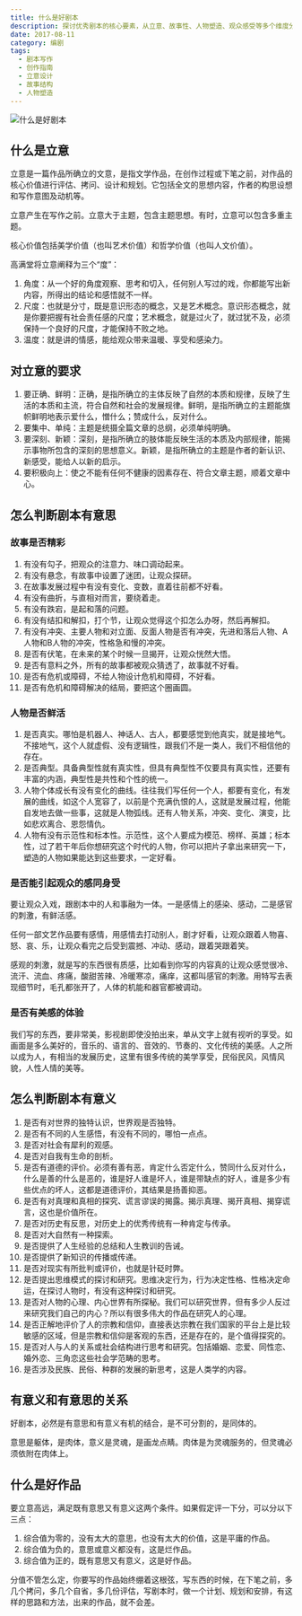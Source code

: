 ```yaml
---
title: 什么是好剧本
description: 探讨优秀剧本的核心要素，从立意、故事性、人物塑造、观众感受等多个维度分析好剧本的标准和创作要点
date: 2017-08-11
category: 编剧
tags:
  - 剧本写作
  - 创作指南
  - 立意设计
  - 故事结构
  - 人物塑造
---
```


![什么是好剧本](https://img.dava.cc/img/什么是好剧本.png)

## 什么是立意

立意是一篇作品所确立的文意，是指文学作品，在创作过程或下笔之前，对作品的核心价值进行评估、拷问、设计和规划。它包括全文的思想内容，作者的构思设想和写作意图及动机等。

立意产生在写作之前。立意大于主题，包含主题思想。有时，立意可以包含多重主题。

核心价值包括美学价值（也叫艺术价值）和哲学价值（也叫人文价值）。

高满堂将立意阐释为三个“度”：

1. 角度：从一个好的角度观察、思考和切入，任何别人写过的戏，你都能写出新内容，所得出的结论和感悟就不一样。
2. 尺度：也就是分寸，既是意识形态的概念，又是艺术概念。意识形态概念，就是你要把握有社会责任感的尺度；艺术概念，就是过火了，就过犹不及，必须保持一个良好的尺度，才能保持不败之地。
3. 温度：就是讲的情感，能给观众带来温暖、享受和感染力。

## 对立意的要求

1. 要正确、鲜明：正确，是指所确立的主体反映了自然的本质和规律，反映了生活的本质和主流，符合自然和社会的发展规律。鲜明，是指所确立的主题能旗帜鲜明地表示爱什么，憎什么；赞成什么，反对什么。
2. 要集中、单纯：主题是统摄全篇文章的总纲，必须单纯明确。
3. 要深刻、新颖：深刻，是指所确立的肢体能反映生活的本质及内部规律，能揭示事物所包含的深刻的思想意义。新颖，是指所确立的主题是作者的新认识、新感受，能给人以新的启示。
4. 要积极向上：使之不能有任何不健康的因素存在、符合文章主题，顺着文章中心。

## 怎么判断剧本有意思

### 故事是否精彩

1. 有没有勾子，把观众的注意力、味口调动起来。
2. 有没有悬念，有故事中设置了迷团，让观众探研。
3. 在故事发展过程中有没有变化、变数，直着往前都不好看。
4. 有没有曲折，与直相对而言，要绕着走。
5. 有没有跌宕，是起和落的问题。
6. 有没有结扣和解扣，打个节，让观众觉得这个扣怎么办呀，然后再解扣。
7. 有没有冲突、主要人物和对立面、反面人物是否有冲突，先进和落后人物、A人物和B人物的冲突，性格急和慢的冲突。
8. 是否有伏笔，在未来的某个时候一旦揭开，让观众恍然大悟。
9. 是否有意料之外，所有的故事都被观众猜透了，故事就不好看。
10. 是否有危机或障碍，不给人物设计危机和障碍，不好看。
11. 是否有危机和障碍解决的结局，要把这个圈画圆。

### 人物是否鲜活

1. 是否真实。哪怕是机器人、神话人、古人，都要感觉到他真实，就是接地气。不接地气，这个人就虚假、没有逻辑性，跟我们不是一类人，我们不相信他的存在。
2. 是否典型。具备典型性就有真实性，但具有典型性不仅要具有真实性，还要有丰富的内涵，典型性是共性和个性的统一。
3. 人物个体成长有没有变化的曲线。往往我们写任何一个人，都要有变化，有发展的曲线，如这个人宽容了，以前是个充满仇恨的人，这就是发展过程，他能自发地去做一些事，这就是人物弧线。还有人物关系，冲突、变化、演变，比如悲欢离合、恩怨情仇。
4. 人物有没有示范性和标本性。示范性，这个人要成为模范、榜样、英雄；标本性，过了若干年后你想研究这个时代的人物，你可以把片子拿出来研究一下，塑造的人物如果能达到这些要求，一定好看。

### 是否能引起观众的感同身受

要让观众入戏，跟剧本中的人和事融为一体。一是感情上的感染、感动，二是感官的刺激，有鲜活感。

任何一部文艺作品要有感情，用感情去打动别人，剧才好看，让观众跟着人物喜、怒、哀、乐，让观众看完之后受到震撼、冲动、感动，跟着哭跟着笑。

感观的刺激，就是写的东西很有质感，比如看到你写的内容真的让观众感觉很冷、流汗、流血、疼痛，酸甜苦辣、冷暖寒凉，痛痒，这都叫感官的刺激。用特写去表现细节时，毛孔都张开了，人体的机能和器官都被调动。

### 是否有美感的体验

我们写的东西，要非常美，影视剧即使没拍出来，单从文字上就有视听的享受。如画面是多么美好的，音乐的、语言的、音效的、节奏的、文化传统的美感。人之所以成为人，有相当的发展历史，这里有很多传统的美学享受，民俗民风，风情风貌，人性人情的美等。

## 怎么判断剧本有意义

1. 是否有对世界的独特认识，世界观是否独特。
2. 是否有不同的人生感悟，有没有不同的，哪怕一点点。
3. 是否对社会有犀利的观感。
4. 是否对自我有生命的剖析。
5. 是否有道德的评价。必须有善有恶，肯定什么否定什么，赞同什么反对什么，什么是善的什么是恶的，谁是好人谁是坏人，谁是带缺点的好人，谁是多少有些优点的坏人，这都是道德评价，其结果是扬善抑恶。
6. 是否有对真理和真相的探究、谎言谬误的揭露。揭示真理、揭开真相、揭穿谎言，这也是价值所在。
7. 是否对历史有反思，对历史上的优秀传统有一种肯定与传承。
8. 是否对大自然有一种探索。
9. 是否提供了人生经验的总结和人生教训的告诫。
10. 是否提供了新知识的传播或传递。
11. 是否对现实有所批判或评价，也就是针砭时弊。
12. 是否提出思维模式的探讨和研究。思维决定行为，行为决定性格、性格决定命运，在探讨人物时，有没有这种探讨和研究。
13. 是否对人物的心理、内心世界有所探秘。我们可以研究世界，但有多少人反过来研究我们自己的内心？所以有很多伟大的作品在研究人的心理。
14. 是否正解地评价了人的宗教和信仰，直接表达宗教在我们国家的平台上是比较敏感的区域，但是宗教和信仰是客观的东西，还是存在的，是个值得探究的。
15. 是否对人与人的关系或社会结构进行思考和研究。包括婚姻、恋爱、同性恋、婚外恋、三角恋这些社会学范畴的思考。
16. 是否涉及民族、民俗、种群的发展的新思考，这是人类学的内容。

## 有意义和有意思的关系

好剧本，必然是有意思和有意义有机的结合，是不可分割的，是同体的。

意思是躯体，是肉体，意义是灵魂，是画龙点睛。肉体是为灵魂服务的，但灵魂必须依附在肉体上。

## 什么是好作品

要立意高远，满足既有意思又有意义这两个条件。如果假定评一下分，可以分以下三点：

1. 综合值为零的，没有太大的意思，也没有太大的价值，这是平庸的作品。
2. 综合值为负的，意思或意义都没有，这是烂作品。
3. 综合值为正的，既有意思又有意义，这是好作品。

分值不管怎么定，你要写的作品始终绷着这根弦，写东西的时候，在下笔之前，多几个拷问，多几个自省，多几份评估，写剧本时，做一个计划、规划和安排，有这样的思路和方法，出来的作品，就不会差。